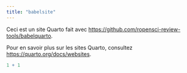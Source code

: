 ```yaml
---
title: "babelsite"
---
```


Ceci est un site Quarto fait avec <https://github.com/ropensci-review-tools/babelquarto>.

Pour en savoir plus sur les sites Quarto, consultez <https://quarto.org/docs/websites>.

```r
1 + 1
```
